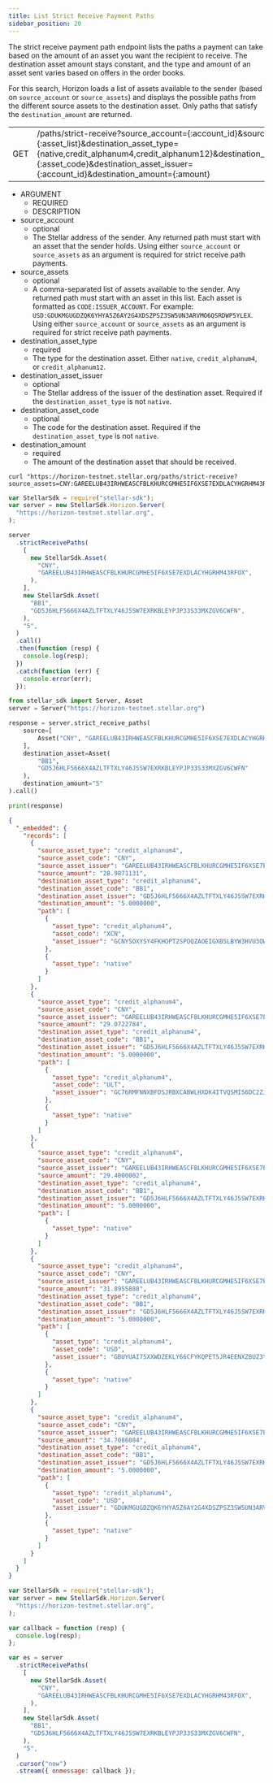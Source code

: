 ```yaml
---
title: List Strict Receive Payment Paths
sidebar_position: 20
---
```



The strict receive payment path endpoint lists the paths a payment can take based on the amount of an asset you want the recipient to receive. The destination asset amount stays constant, and the type and amount of an asset sent varies based on offers in the order books.

For this search, Horizon loads a list of assets available to the sender (based on `source_account` or `source_assets`) and displays the possible paths from the different source assets to the destination asset. Only paths that satisfy the `destination_amount` are returned.

<Endpoint>

|  |  |
| --- | --- |
| GET | /paths/strict-receive?source_account={:account_id}&source_assets={:asset_list}&destination_asset_type={native,credit_alphanum4,credit_alphanum12}&destination_asset_code={:asset_code}&destination_asset_issuer={:account_id}&destination_amount={:amount} |

</Endpoint>

<AttributeTable>

- ARGUMENT
  - REQUIRED
  - DESCRIPTION
- source_account
  - optional
  - The Stellar address of the sender. Any returned path must start with an asset that the sender holds. Using either `source_account` or `source_assets` as an argument is required for strict receive path payments.
- source_assets
  - optional
  - A comma-separated list of assets available to the sender. Any returned path must start with an asset in this list. Each asset is formatted as `CODE:ISSUER_ACCOUNT`. For example: `USD:GDUKMGUGDZQK6YHYA5Z6AY2G4XDSZPSZ3SW5UN3ARVMO6QSRDWP5YLEX`. Using either `source_account` or `source_assets` as an argument is required for strict receive path payments.
- destination_asset_type
  - required
  - The type for the destination asset. Either `native`, `credit_alphanum4`, or `credit_alphanum12`.
- destination_asset_issuer
  - optional
  - The Stellar address of the issuer of the destination asset. Required if the `destination_asset_type` is not `native`.
- destination_asset_code
  - optional
  - The code for the destination asset. Required if the `destination_asset_type` is not `native`.
- destination_amount
  - required
  - The amount of the destination asset that should be received.

</AttributeTable>

<CodeExample title="Example Request">

```curl
curl "https://horizon-testnet.stellar.org/paths/strict-receive?source_assets=CNY:GAREELUB43IRHWEASCFBLKHURCGMHE5IF6XSE7EXDLACYHGRHM43RFOX&destination_asset_type=credit_alphanum4&destination_asset_code=BB1&destination_asset_issuer=GD5J6HLF5666X4AZLTFTXLY46J5SW7EXRKBLEYPJP33S33MXZGV6CWFN&destination_amount=5"
```

```js
var StellarSdk = require("stellar-sdk");
var server = new StellarSdk.Horizon.Server(
  "https://horizon-testnet.stellar.org",
);

server
  .strictReceivePaths(
    [
      new StellarSdk.Asset(
        "CNY",
        "GAREELUB43IRHWEASCFBLKHURCGMHE5IF6XSE7EXDLACYHGRHM43RFOX",
      ),
    ],
    new StellarSdk.Asset(
      "BB1",
      "GD5J6HLF5666X4AZLTFTXLY46J5SW7EXRKBLEYPJP33S33MXZGV6CWFN",
    ),
    "5",
  )
  .call()
  .then(function (resp) {
    console.log(resp);
  })
  .catch(function (err) {
    console.error(err);
  });
```

```python
from stellar_sdk import Server, Asset
server = Server("https://horizon-testnet.stellar.org")

response = server.strict_receive_paths(
    source=[
        Asset("CNY", "GAREELUB43IRHWEASCFBLKHURCGMHE5IF6XSE7EXDLACYHGRHM43RFOX")
    ],
    destination_asset=Asset(
        "BB1",
        "GD5J6HLF5666X4AZLTFTXLY46J5SW7EXRKBLEYPJP33S33MXZGV6CWFN"
    ),
    destination_amount="5"
).call()

print(response)
```

</CodeExample>

<ExampleResponse title="Example Response">

```json
{
  "_embedded": {
    "records": [
      {
        "source_asset_type": "credit_alphanum4",
        "source_asset_code": "CNY",
        "source_asset_issuer": "GAREELUB43IRHWEASCFBLKHURCGMHE5IF6XSE7EXDLACYHGRHM43RFOX",
        "source_amount": "28.9871131",
        "destination_asset_type": "credit_alphanum4",
        "destination_asset_code": "BB1",
        "destination_asset_issuer": "GD5J6HLF5666X4AZLTFTXLY46J5SW7EXRKBLEYPJP33S33MXZGV6CWFN",
        "destination_amount": "5.0000000",
        "path": [
          {
            "asset_type": "credit_alphanum4",
            "asset_code": "XCN",
            "asset_issuer": "GCNY5OXYSY4FKHOPT2SPOQZAOEIGXB5LBYW3HVU3OWSTQITS65M5RCNY"
          },
          {
            "asset_type": "native"
          }
        ]
      },
      {
        "source_asset_type": "credit_alphanum4",
        "source_asset_code": "CNY",
        "source_asset_issuer": "GAREELUB43IRHWEASCFBLKHURCGMHE5IF6XSE7EXDLACYHGRHM43RFOX",
        "source_amount": "29.0722784",
        "destination_asset_type": "credit_alphanum4",
        "destination_asset_code": "BB1",
        "destination_asset_issuer": "GD5J6HLF5666X4AZLTFTXLY46J5SW7EXRKBLEYPJP33S33MXZGV6CWFN",
        "destination_amount": "5.0000000",
        "path": [
          {
            "asset_type": "credit_alphanum4",
            "asset_code": "ULT",
            "asset_issuer": "GC76RMFNNXBFDSJRBXCABWLHXDK4ITVQSMI56DC2ZJVC3YOLLPCKKULT"
          },
          {
            "asset_type": "native"
          }
        ]
      },
      {
        "source_asset_type": "credit_alphanum4",
        "source_asset_code": "CNY",
        "source_asset_issuer": "GAREELUB43IRHWEASCFBLKHURCGMHE5IF6XSE7EXDLACYHGRHM43RFOX",
        "source_amount": "29.4000002",
        "destination_asset_type": "credit_alphanum4",
        "destination_asset_code": "BB1",
        "destination_asset_issuer": "GD5J6HLF5666X4AZLTFTXLY46J5SW7EXRKBLEYPJP33S33MXZGV6CWFN",
        "destination_amount": "5.0000000",
        "path": [
          {
            "asset_type": "native"
          }
        ]
      },
      {
        "source_asset_type": "credit_alphanum4",
        "source_asset_code": "CNY",
        "source_asset_issuer": "GAREELUB43IRHWEASCFBLKHURCGMHE5IF6XSE7EXDLACYHGRHM43RFOX",
        "source_amount": "31.8955888",
        "destination_asset_type": "credit_alphanum4",
        "destination_asset_code": "BB1",
        "destination_asset_issuer": "GD5J6HLF5666X4AZLTFTXLY46J5SW7EXRKBLEYPJP33S33MXZGV6CWFN",
        "destination_amount": "5.0000000",
        "path": [
          {
            "asset_type": "credit_alphanum4",
            "asset_code": "USD",
            "asset_issuer": "GBUYUAI75XXWDZEKLY66CFYKQPET5JR4EENXZBUZ3YXZ7DS56Z4OKOFU"
          },
          {
            "asset_type": "native"
          }
        ]
      },
      {
        "source_asset_type": "credit_alphanum4",
        "source_asset_code": "CNY",
        "source_asset_issuer": "GAREELUB43IRHWEASCFBLKHURCGMHE5IF6XSE7EXDLACYHGRHM43RFOX",
        "source_amount": "34.7086084",
        "destination_asset_type": "credit_alphanum4",
        "destination_asset_code": "BB1",
        "destination_asset_issuer": "GD5J6HLF5666X4AZLTFTXLY46J5SW7EXRKBLEYPJP33S33MXZGV6CWFN",
        "destination_amount": "5.0000000",
        "path": [
          {
            "asset_type": "credit_alphanum4",
            "asset_code": "USD",
            "asset_issuer": "GDUKMGUGDZQK6YHYA5Z6AY2G4XDSZPSZ3SW5UN3ARVMO6QSRDWP5YLEX"
          },
          {
            "asset_type": "native"
          }
        ]
      }
    ]
  }
}
```

</ExampleResponse>

<CodeExample title="JavaScript Streaming Example">

```js
var StellarSdk = require("stellar-sdk");
var server = new StellarSdk.Horizon.Server(
  "https://horizon-testnet.stellar.org",
);

var callback = function (resp) {
  console.log(resp);
};

var es = server
  .strictReceivePaths(
    [
      new StellarSdk.Asset(
        "CNY",
        "GAREELUB43IRHWEASCFBLKHURCGMHE5IF6XSE7EXDLACYHGRHM43RFOX",
      ),
    ],
    new StellarSdk.Asset(
      "BB1",
      "GD5J6HLF5666X4AZLTFTXLY46J5SW7EXRKBLEYPJP33S33MXZGV6CWFN",
    ),
    "5",
  )
  .cursor("now")
  .stream({ onmessage: callback });
```

</CodeExample>

